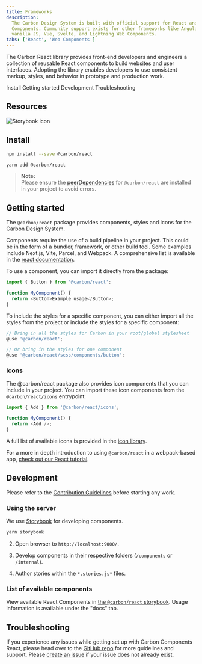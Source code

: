 ```yaml
---
title: Frameworks
description:
  The Carbon Design System is built with official support for React and Web
  Components. Community support exists for other frameworks like Angular,
  vanilla JS, Vue, Svelte, and Lightning Web Components.
tabs: ['React', 'Web Components']
---
```


<PageDescription>

The Carbon React library provides front-end developers and engineers a
collection of reusable React components to build websites and user interfaces.
Adopting the library enables developers to use consistent markup, styles, and
behavior in prototype and production work.

</PageDescription>

<AnchorLinks>

<AnchorLink>Install</AnchorLink>
<AnchorLink>Getting started</AnchorLink>
<AnchorLink>Development</AnchorLink>
<AnchorLink>Troubleshooting</AnchorLink>

</AnchorLinks>

## Resources

<Row className="resource-card-group">
<Column colLg={4} colMd={4} noGutterSm>
  <ResourceCard
    subTitle="Carbon React Storybook"
    href="https://react.carbondesignsystem.com"
    >

![Storybook icon](images/storybook.svg)

  </ResourceCard>
</Column>
    <Column colMd={4} colLg={4} noGutterSm>
    <ResourceCard
      subTitle="Try React components with Stackblitz"
      href="https://stackblitz.com/github/carbon-design-system/carbon/tree/main/examples/vite">
      <MdxIcon name="stackblitz" />
    </ResourceCard>
  </Column>

<Column colMd={4} colLg={4} noGutterSm>
    <ResourceCard
        subTitle="Carbon React tutorial"
        href="/developing/react-tutorial/overview/">
        <MdxIcon name="react" />
    </ResourceCard>
</Column>
</Row>

## Install

<Title> Using npm: </Title>

```bash
npm install --save @carbon/react
```

<Title>
  If you prefer <a href="https://yarnpkg.com">Yarn</a>:
</Title>

```bash
yarn add @carbon/react
```

> **Note:**  
> Please ensure the [peerDependencies](https://github.com/search?q=repo%3Acarbon-design-system%2Fcarbon+peerDependencies+language%3AJSON+path%3Apackages%2Freact&type=code) for `@carbon/react` are installed in your project to avoid errors.

## Getting started

The `@carbon/react` package provides components, styles and icons for the Carbon
Design System.

Components require the use of a build pipeline in your project. This could be in
the form of a bundler, framework, or other build tool. Some examples include
Next.js, Vite, Parcel, and Webpack. A comprehensive list is available in the
[react documentation](https://react.dev/learn/start-a-new-react-project).

To use a component, you can import it directly from the package:

```js
import { Button } from '@carbon/react';

function MyComponent() {
  return <Button>Example usage</Button>;
}
```

To include the styles for a specific component, you can either import all the
styles from the project or include the styles for a specific component:

```js
// Bring in all the styles for Carbon in your root/global stylesheet
@use '@carbon/react';

// Or bring in the styles for one component
@use '@carbon/react/scss/components/button';
```

### Icons

The @carbon/react package also provides icon components that you can include in
your project. You can import these icon components from the
`@carbon/react/icons` entrypoint:

```js
import { Add } from '@carbon/react/icons';

function MyComponent() {
  return <Add />;
}
```

A full list of available icons is provided in the
[icon library](/elements/icons/library/).

For a more in depth introduction to using `@carbon/react` in a webpack-based
app, [check out our React tutorial](/developing/react-tutorial/overview/).

## Development

Please refer to the
[Contribution Guidelines](https://github.com/carbon-design-system/carbon/blob/main/.github/CONTRIBUTING.md)
before starting any work.

### Using the server

We use [Storybook](https://github.com/storybookjs/storybook) for developing
components.

<Title> Start the server: </Title>

```bash
yarn storybook
```

2.  Open browser to `http://localhost:9000/`.

3.  Develop components in their respective folders (`/components` or
    `/internal`).

4.  Author stories within the `*.stories.js*` files.

### List of available components

View available React Components in
[the `@carbon/react` storybook](http://react.carbondesignsystem.com). Usage
information is available under the "docs" tab.

## Troubleshooting

If you experience any issues while getting set up with Carbon Components React,
please head over to the
[GitHub repo](https://github.com/carbon-design-system/carbon/tree/main/packages/react)
for more guidelines and support. Please
[create an issue](https://github.com/carbon-design-system/carbon/issues) if your
issue does not already exist.
